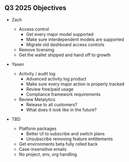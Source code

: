 ## Q3 2025 Objectives

-   Zach

    -   Access control
        -   Get every major model supported
        -   Make sure interdependent models are supported
        -   Migrate old dashboard access controls
    -   Remove licensing
    -   Get the wallet shipped and hand off to growth

-   Yasen

    -   Activity / audit log
        -   Advanced activity log product
        -   Make sure every major action is properly tracked
        -   Review free/paid usage
        -   Compliance framework requirements
    -   Review Metalytics
        -   Release to all customers?
        -   What does it look like in the future?

-   TBD
    -   Platform packages
        -   Better UI to subscribe and switch plans
        -   Unsubscribe removing feature entitlements
    -   Get environments beta fully rolled back
    -   Case-insensitive emails
    -   No project, env, org handling
